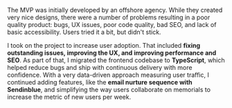 The MVP was initially developed by an offshore agency. While they
created very nice designs, there were a number of problems resulting in
a poor quality product: bugs, UX issues, poor code quality, bad SEO, and
lack of basic accessibility. Users tried it a bit, but didn't
stick.

I took on the project to increase user adoption. That included
**fixing outstanding issues, improving the UX, and improving performance and SEO**.
As part of that, I migrated the frontend codebase to
**TypeScript**, which helped reduce bugs and ship with
continuous delivery with more confidence. With a very data-driven
approach measuring user traffic, I continued adding features, like the
**email nurture sequence with Sendinblue**, and simplifying
the way users collaborate on memorials to increase the metric of new
users per week.

